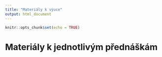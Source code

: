 ```yaml
---
title: "Materiály k výuce"
output: html_document
---
```


```r
knitr::opts_chunk$set(echo = TRUE)
```

# Materiály k jednotlivým přednáškám

